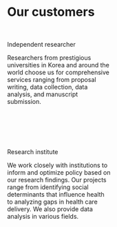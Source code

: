 <div id="jul2">
<h1>Our customers</h1></div>
<br>

<div class = "jul" style = "width: 48%; height: 250px;">
Independent researcher
<p>Researchers from prestigious universities in Korea and around the world choose us for comprehensive services ranging from proposal writing, data collection, data analysis, and manuscript submission.</p></div>

<div class = "jul" style = "width: 48%; height: 250px;">
Research institute
<p>We work closely with institutions to inform and optimize policy based on our research findings. Our projects range from identifying social determinants that influence health to analyzing gaps in health care delivery. We also provide data analysis in various fields.</p></li>

</div>